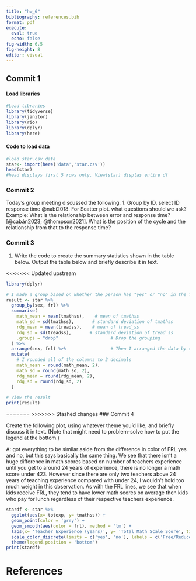 ```yaml
---
title: "hw_6"
bibliography: references.bib
format: pdf
execute: 
  eval: true
  echo: false
fig-width: 6.5
fig-height: 8
editor: visual
---
```


## Commit 1

#### Load libraries

```r
#Load libraries
library(tidyverse)
library(janitor)
library(rio)
library(dplyr)
library(here) 
```

#### Code to load data

```r
#load star.csv data
star<- import(here('data','star.csv'))
head(star) 
#head displays first 5 rows only. View(star) displas entire df
```

### Commit 2

Today's group meeting discussed the following. 1. Group by ID, select ID response time @nabi2018. For Scatter plot. what questions should we ask? Example: What is the relationship between error and response time? [@cabán2023; @thompson2021]. What is the position of the cycle and the relationship from that to the response time?

### **Commit 3**

1.  Write the code to create the summary statistics shown in the table below. Output the table below and briefly describe it in text.

<<<<<<< Updated upstream
```r

library(dplyr)

# I made a group based on whether the person has "yes" or "no" in the frl column
result <- star %>%
  group_by(sex, frl) %>%                
  summarise(
    math_mean = mean(tmathss),    # mean of tmathss
    math_sd = sd(tmathss),       # standard deviation of tmathss
    rdg_mean = mean(treadss),    # mean of tread_ss
    rdg_sd = sd(treadss),       # standard deviation of tread_ss
    .groups = "drop"                    # Drop the grouping 
  ) %>%
  arrange(sex, frl) %>%                 # Then I arranged the data by sex and frl
  mutate(
    # I rounded all of the columns to 2 decimals
    math_mean = round(math_mean, 2),
    math_sd = round(math_sd, 2),
    rdg_mean = round(rdg_mean, 2),
    rdg_sd = round(rdg_sd, 2)
  )

# View the result
print(result)


```

=======
>>>>>>> Stashed changes
### Commit 4

Create the following plot, using whatever theme you’d like, and briefly discuss it in text. (Note that might need to problem-solve how to put the legend at the bottom.)

A: got everything to be similar aside from the difference in color of FRL yes and no, but this says basically the same thing. We see that there isn't a huge difference in math scores based on number of teachers experience until you get to around 24 years of experience, there is no longer a math score under 423. However since there are only two teachers above 24 years of teaching experience compared with under 24, I wouldn't hold too much weight in this observation. As with the FRL lines, we see that when kids receive FRL, they tend to have lower math scores on average then kids who pay for lunch regardless of their respective teachers experience.

```r
stardf <- star %>% 
  ggplot(aes(x= totexp, y= tmathss)) +
  geom_point(color = 'grey') +
  geom_smooth(aes(color = frl), method = 'lm') +
  labs(x= 'Teacher Experience (years)', y= 'Total Math Scale Score', title = 'Relation between teacher experience and math scores', subtitle = 'Separate regression lines displayed by free/reduced price lunch status', color = 'Lunch Status') +
  scale_color_discrete(limits = c('yes', 'no'), labels = c('Free/Reduced Price Meals', 'Paid Meals')) +
  theme(legend.position = 'bottom')
print(stardf)
```

# References
